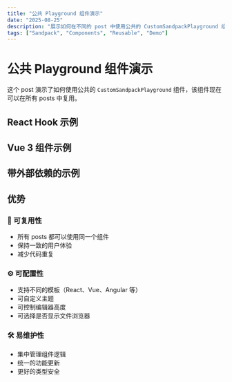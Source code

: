```yaml
---
title: "公共 Playground 组件演示"
date: "2025-08-25"
description: "展示如何在不同的 post 中使用公共的 CustomSandpackPlayground 组件"
tags: ["Sandpack", "Components", "Reusable", "Demo"]
---
```


# 公共 Playground 组件演示

这个 post 演示了如何使用公共的 `CustomSandpackPlayground` 组件，该组件现在可以在所有 posts 中复用。

## React Hook 示例

<ReactHookDemo />

## Vue 3 组件示例

<VueDemo />

## 带外部依赖的示例

<WithDependenciesDemo />

## 优势

### 🔄 可复用性
- 所有 posts 都可以使用同一个组件
- 保持一致的用户体验
- 减少代码重复

### ⚙️ 可配置性
- 支持不同的模板（React、Vue、Angular 等）
- 可自定义主题
- 可控制编辑器高度
- 可选择是否显示文件浏览器

### 🛠️ 易维护性
- 集中管理组件逻辑
- 统一的功能更新
- 更好的类型安全
